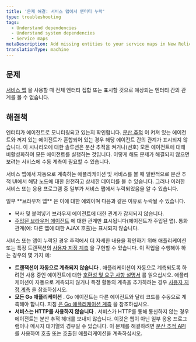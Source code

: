 ```yaml
---
title: '문제 해결: 서비스 맵에서 엔터티 누락'
type: troubleshooting
tags:
  - Understand dependencies
  - Understand system dependencies
  - Service maps
metaDescription: Add missing entities to your service maps in New Relic One.
translationType: machine
---
```


## 문제

[서비스 맵](/docs/understand-dependencies/understand-system-dependencies/service-maps/service-maps-new-relic-one) 을 사용할 때 전체 엔터티 집합 또는 표시할 것으로 예상되는 엔터티 간의 관계를 볼 수 없습니다.

## 해결책

엔터티가 에이전트로 모니터링되고 있는지 확인합니다. [분산 추적](/docs/apm/distributed-tracing/getting-started/introduction-distributed-tracing) 이 켜져 있는 에이전트와 꺼져 있는 에이전트가 혼합되어 있는 경우 해당 에이전트 간의 관계가 표시되지 않습니다. 이 시나리오에 대한 솔루션은 분산 추적을 켜거나(선호) 모든 에이전트에 대해 비활성화하여 모든 에이전트를 실행하는 것입니다. 이렇게 해도 문제가 해결되지 않으면 보려는 서비스에 수동 계측이 필요할 수 있습니다.

서비스 맵에서 자동으로 계측하는 애플리케이션 및 서비스를 볼 때 일반적으로 분산 추적 UI에서 해당 노드에 대한 완전하고 상세한 데이터를 볼 수 있습니다. 그러나 이러한 서비스 또는 응용 프로그램 중 일부가 서비스 맵에서 누락되었음을 알 수 있습니다.

<Callout variant="tip">
  일부 **브라우저 앱** 은 이에 대한 예외이며 다음과 같은 이유로 누락될 수 있습니다.

  * 복사 및 붙여넣기 브라우저 에이전트에 대한 관계가 감지되지 않습니다.
  * [주입된 브라우저 에이전트](/docs/browser/new-relic-browser/installation/install-new-relic-browser-agent#options) 에 대한 관계만 표시됩니다(에이전트가 주입된 앱). 통화 관계(예: 다른 앱에 대한 AJAX 호출)는 표시되지 않습니다.
</Callout>

서비스 또는 앱이 누락된 경우 추적에서 더 자세한 내용을 확인하기 위해 애플리케이션 또는 특정 트랜잭션의 [사용자 지정 계측](/docs/apm/distributed-tracing/enable-configure/enable-distributed-tracing#agent-apis) 을 구현할 수 있습니다. 이 작업을 수행해야 하는 경우의 몇 가지 예:

* **트랜잭션이 자동으로 계측되지 않습니다** . 애플리케이션이 자동으로 계측되도록 하려면 사용 중인 에이전트에 대한 [호환성 및 요구 사항 설명서](/docs/agents) 를 읽으십시오. 애플리케이션이 자동으로 계측되지 않거나 특정 활동의 계측을 추가하려는 경우 [사용자 지정 계측](/docs/agents/manage-apm-agents/agent-data/custom-instrumentation#implementing) 을 참조하십시오.
* **모든 Go 애플리케이션** . Go 에이전트는 다른 에이전트와 달리 코드를 수동으로 계측해야 합니다. 지침 [은 Go 애플리케이션 계측](/docs/agents/go-agent/instrumentation/instrument-go-transactions) 을 참조하십시오.
* **서비스는 HTTP를 사용하지 않습니다** . 서비스가 HTTP를 통해 통신하지 않는 경우 에이전트는 분산 추적 헤더를 보내지 않습니다. 이것은 웹이 아닌 일부 응용 프로그램이나 메시지 대기열의 경우일 수 있습니다. 이 문제를 해결하려면 [분산 추적 API](/docs/apm/distributed-tracing/enable-configure/enable-distributed-tracing#agent-apis) 를 사용하여 호출 또는 호출된 애플리케이션을 계측하십시오.
